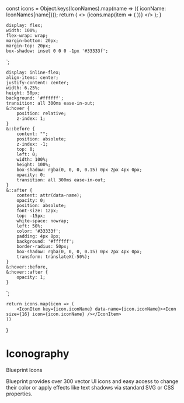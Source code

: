
  const icons = Object.keys(IconNames).map(name => ({ iconName: IconNames[name]}));
  return (
    <>
      <IconContainer>
         {icons.map(item => (
          <IconItem key={item.iconName} data-name={item.iconName}><Icon iconSize={16} icon={item.iconName}/></IconItem>
        ))}
      </IconContainer>
    </>
  );
}

    display: flex;
    width: 100%;
    flex-wrap: wrap;
    margin-bottom: 20px;
    margin-top: 20px;
    box-shadow: inset 0 0 0 -1px '#33333f';
`;

    display: inline-flex;
    align-items: center;
    justify-content: center;
    width: 6.25%;
    height: 50px;
    background: '#ffffff';
    transition: all 300ms ease-in-out;
    &:hover {
        position: relative;
        z-index: 1;
    }
    &::before {
        content: "";
        position: absolute;
        z-index: -1;
        top: 0;
        left: 0;
        width: 100%;
        height: 100%;
        box-shadow: rgba(0, 0, 0, 0.15) 0px 2px 4px 0px;
        opacity: 0;
        transition: all 300ms ease-in-out;
    }
    &::after {
        content: attr(data-name);
        opacity: 0;
        position: absolute;
        font-size: 12px;
        top: -15px;
        white-space: nowrap;
        left: 50%;
        color: '#33333f';
        padding: 4px 8px;
        background: '#ffffff';
        border-radius: 50px;
        box-shadow: rgba(0, 0, 0, 0.15) 0px 2px 4px 0px;
        transform: translateX(-50%);
    }
    &:hover::before,
    &:hover::after {
        opacity: 1;
    }
`;

    return icons.map(icon => (
        <IconItem key={icon.iconName} data-name={icon.iconName}><Icon size={16} icon={icon.iconName} /></IconItem>
    ))
}

<Meta title="Foundations/Iconography" />

# Iconography

<StoryTag title="Inherited from" link="https://blueprintjs.com/docs/#icons">Blueprint Icons</StoryTag>

Blueprint provides over 300 vector UI icons and easy access to change their color or apply effects like text shadows via standard SVG or CSS properties.

<IconGallery />

